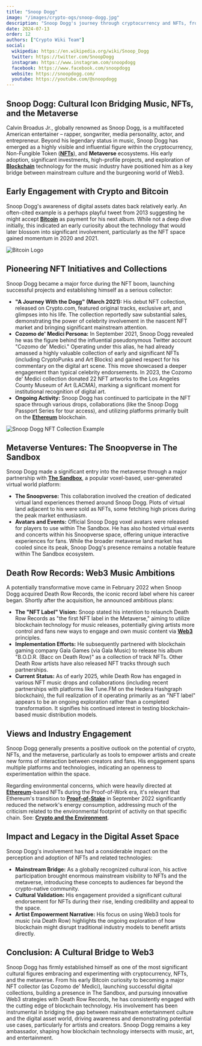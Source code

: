 ```yaml
---
title: "Snoop Dogg"
image: "/images/crypto-ogs/snoop-dogg.jpg"
description: "Snoop Dogg's journey through cryptocurrency and NFTs, from early adoption to becoming a major player in the NFT space."
date: 2024-07-13
order: 12
authors: ["Crypto Wiki Team"]
social:
  wikipedia: https://en.wikipedia.org/wiki/Snoop_Dogg
  twitter: https://twitter.com/SnoopDogg
  instagram: https://www.instagram.com/snoopdogg
  facebook: https://www.facebook.com/snoopdogg
  website: https://snoopdogg.com/
  youtube: https://youtube.com/@snoopdogg
---
```


## **Snoop Dogg: Cultural Icon Bridging Music, NFTs, and the Metaverse**

Calvin Broadus Jr., globally renowned as Snoop Dogg, is a multifaceted American entertainer – rapper, songwriter, media personality, actor, and entrepreneur. Beyond his legendary status in music, Snoop Dogg has emerged as a highly visible and influential figure within the cryptocurrency, Non-Fungible Token (**[NFTs](/posts/are-nfts-dead)**), and **Metaverse** ecosystems. His early adoption, significant investments, high-profile projects, and exploration of **[Blockchain](/posts/what-is-blockchain)** technology for the music industry have positioned him as a key bridge between mainstream culture and the burgeoning world of Web3.

## **Early Engagement with Crypto and Bitcoin**

Snoop Dogg's awareness of digital assets dates back relatively early. An often-cited example is a perhaps playful tweet from 2013 suggesting he might accept **[Bitcoin](/posts/what-is-bitcoin)** as payment for his next album. While not a deep dive initially, this indicated an early curiosity about the technology that would later blossom into significant involvement, particularly as the NFT space gained momentum in 2020 and 2021.

![Bitcoin Logo](/images/posts/bitcoin.jpg)

## **Pioneering NFT Initiatives and Collections**

Snoop Dogg became a major force during the NFT boom, launching successful projects and establishing himself as a serious collector:

- **"A Journey With the Dogg" (March 2021):** His debut NFT collection, released on Crypto.com, featured original tracks, exclusive art, and glimpses into his life. The collection reportedly saw substantial sales, demonstrating the power of celebrity involvement in the nascent NFT market and bringing significant mainstream attention.
- **Cozomo de' Medici Persona:** In September 2021, Snoop Dogg revealed he was the figure behind the influential pseudonymous Twitter account "Cozomo de' Medici." Operating under this alias, he had already amassed a highly valuable collection of early and significant NFTs (including CryptoPunks and Art Blocks) and gained respect for his commentary on the digital art scene. This move showcased a deeper engagement than typical celebrity endorsements. In 2023, the Cozomo de' Medici collection donated 22 NFT artworks to the Los Angeles County Museum of Art (LACMA), marking a significant moment for institutional recognition of digital art.
- **Ongoing Activity:** Snoop Dogg has continued to participate in the NFT space through various drops, collaborations (like the Snoop Dogg Passport Series for tour access), and utilizing platforms primarily built on the **[Ethereum](/posts/what-is-ethereum)** blockchain.

![Snoop Dogg NFT Collection Example](/images/posts/snoop-dogg-nfts.png)

## **Metaverse Ventures: The Snoopverse in The Sandbox**

Snoop Dogg made a significant entry into the metaverse through a major partnership with **[The Sandbox](https://www.sandbox.game/en/)**, a popular voxel-based, user-generated virtual world platform:

- **The Snoopverse:** This collaboration involved the creation of dedicated virtual land experiences themed around Snoop Dogg. Plots of virtual land adjacent to his were sold as NFTs, some fetching high prices during the peak market enthusiasm.
- **Avatars and Events:** Official Snoop Dogg voxel avatars were released for players to use within The Sandbox. He has also hosted virtual events and concerts within his Snoopverse space, offering unique interactive experiences for fans. While the broader metaverse land market has cooled since its peak, Snoop Dogg's presence remains a notable feature within The Sandbox ecosystem.

## **Death Row Records: Web3 Music Ambitions**

A potentially transformative move came in February 2022 when Snoop Dogg acquired Death Row Records, the iconic record label where his career began. Shortly after the acquisition, he announced ambitious plans:

- **The "NFT Label" Vision:** Snoop stated his intention to relaunch Death Row Records as "the first NFT label in the Metaverse," aiming to utilize blockchain technology for music releases, potentially giving artists more control and fans new ways to engage and own music content via **[Web3](/posts/what-is-web3)** principles.
- **Implementation Efforts:** He subsequently partnered with blockchain gaming company Gala Games (via Gala Music) to release his album "B.O.D.R. (Bacc on Death Row)" as a collection of track NFTs. Other Death Row artists have also released NFT tracks through such partnerships.
- **Current Status:** As of early 2025, while Death Row has engaged in various NFT music drops and collaborations (including recent partnerships with platforms like Tune.FM on the Hedera Hashgraph blockchain), the full realization of it operating primarily as an "NFT label" appears to be an ongoing exploration rather than a completed transformation. It signifies his continued interest in testing blockchain-based music distribution models.

## **Views and Industry Engagement**

Snoop Dogg generally presents a positive outlook on the potential of crypto, NFTs, and the metaverse, particularly as tools to empower artists and create new forms of interaction between creators and fans. His engagement spans multiple platforms and technologies, indicating an openness to experimentation within the space.

Regarding environmental concerns, which were heavily directed at **[Ethereum](/posts/what-is-ethereum)**-based NFTs during the Proof-of-Work era, it's relevant that Ethereum's transition to **[Proof-of-Stake](/posts/crypto-staking)** in September 2022 significantly reduced the network's energy consumption, addressing much of the criticism related to the environmental footprint of activity on that specific chain. See: **[Crypto and the Environment](/posts/crypto-and-the-environment)**.

## **Impact and Legacy in the Digital Asset Space**

Snoop Dogg's involvement has had a considerable impact on the perception and adoption of NFTs and related technologies:

- **Mainstream Bridge:** As a globally recognized cultural icon, his active participation brought enormous mainstream visibility to NFTs and the metaverse, introducing these concepts to audiences far beyond the crypto-native community.
- **Cultural Validation:** His engagement provided a significant cultural endorsement for NFTs during their rise, lending credibility and appeal to the space.
- **Artist Empowerment Narrative:** His focus on using Web3 tools for music (via Death Row) highlights the ongoing exploration of how blockchain might disrupt traditional industry models to benefit artists directly.

## **Conclusion: A Cultural Bridge to Web3**

Snoop Dogg has firmly established himself as one of the most significant cultural figures embracing and experimenting with cryptocurrency, NFTs, and the metaverse. From his early Bitcoin curiosity to becoming a major NFT collector (as Cozomo de' Medici), launching successful digital collections, building a presence in The Sandbox, and pursuing innovative Web3 strategies with Death Row Records, he has consistently engaged with the cutting edge of blockchain technology. His involvement has been instrumental in bridging the gap between mainstream entertainment culture and the digital asset world, driving awareness and demonstrating potential use cases, particularly for artists and creators. Snoop Dogg remains a key ambassador, shaping how blockchain technology intersects with music, art, and entertainment.
